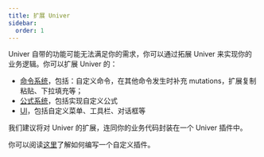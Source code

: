 ```yaml
---
title: 扩展 Univer
sidebar:
  order: 1
---
```


Univer 自带的功能可能无法满足你的需求，你可以通过拓展 Univer 来实现你的业务逻辑。你可以扩展 Univer 的：

* [命令系统](/zh-cn/guides/extend/command)，包括：自定义命令，在其他命令发生时补充 mutations，扩展复制粘贴、下拉填充等；
* [公式系统](/zh-cn/guides/plugins/sheets/sheets-formula)，包括实现自定义公式
* [UI](/zh-cn/guides/extend/ui)，包括自定义菜单、工具栏、对话框等

我们建议将对 Univer 的扩展，连同你的业务代码封装在一个 Univer 插件中。

你可以阅读[这里](/zh-cn/guides/extend/write-a-plugin)了解如何编写一个自定义插件。
